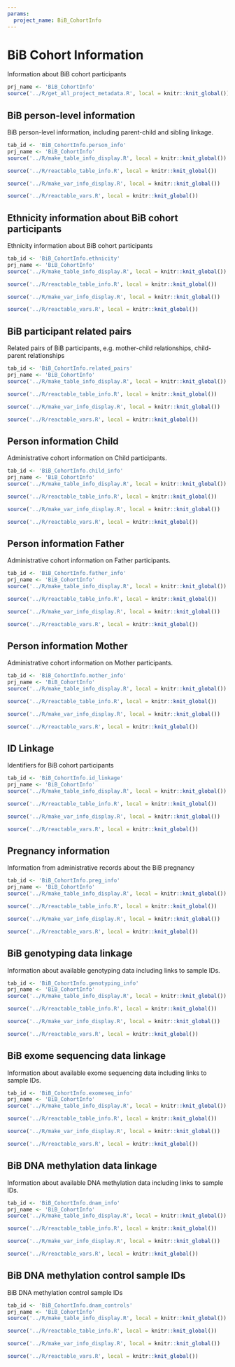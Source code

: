 ```yaml
---
params:
  project_name: BiB_CohortInfo
---
```






# BiB Cohort Information


Information about BiB cohort participants



```r
prj_name <- 'BiB_CohortInfo'
source('../R/get_all_project_metadata.R', local = knitr::knit_global())
```





## BiB person-level information


BiB person-level information, including parent-child and sibling linkage.



```r
tab_id <- 'BiB_CohortInfo.person_info'
prj_name <- 'BiB_CohortInfo'
source('../R/make_table_info_display.R', local = knitr::knit_global())
```



```r
source('../R/reactable_table_info.R', local = knitr::knit_global())
```



```r
source('../R/make_var_info_display.R', local = knitr::knit_global())
```



```r
source('../R/reactable_vars.R', local = knitr::knit_global())
```





## Ethnicity information about BiB cohort participants


Ethnicity information about BiB cohort participants



```r
tab_id <- 'BiB_CohortInfo.ethnicity'
prj_name <- 'BiB_CohortInfo'
source('../R/make_table_info_display.R', local = knitr::knit_global())
```



```r
source('../R/reactable_table_info.R', local = knitr::knit_global())
```



```r
source('../R/make_var_info_display.R', local = knitr::knit_global())
```



```r
source('../R/reactable_vars.R', local = knitr::knit_global())
```





## BiB participant related pairs


Related pairs of BiB participants, e.g. mother-child relationships, child-parent relationships



```r
tab_id <- 'BiB_CohortInfo.related_pairs'
prj_name <- 'BiB_CohortInfo'
source('../R/make_table_info_display.R', local = knitr::knit_global())
```



```r
source('../R/reactable_table_info.R', local = knitr::knit_global())
```



```r
source('../R/make_var_info_display.R', local = knitr::knit_global())
```



```r
source('../R/reactable_vars.R', local = knitr::knit_global())
```





## Person information Child


Administrative cohort information on Child participants.



```r
tab_id <- 'BiB_CohortInfo.child_info'
prj_name <- 'BiB_CohortInfo'
source('../R/make_table_info_display.R', local = knitr::knit_global())
```



```r
source('../R/reactable_table_info.R', local = knitr::knit_global())
```



```r
source('../R/make_var_info_display.R', local = knitr::knit_global())
```



```r
source('../R/reactable_vars.R', local = knitr::knit_global())
```





## Person information Father


Administrative cohort information on Father participants.



```r
tab_id <- 'BiB_CohortInfo.father_info'
prj_name <- 'BiB_CohortInfo'
source('../R/make_table_info_display.R', local = knitr::knit_global())
```



```r
source('../R/reactable_table_info.R', local = knitr::knit_global())
```



```r
source('../R/make_var_info_display.R', local = knitr::knit_global())
```



```r
source('../R/reactable_vars.R', local = knitr::knit_global())
```





## Person information Mother


Administrative cohort information on Mother participants.



```r
tab_id <- 'BiB_CohortInfo.mother_info'
prj_name <- 'BiB_CohortInfo'
source('../R/make_table_info_display.R', local = knitr::knit_global())
```



```r
source('../R/reactable_table_info.R', local = knitr::knit_global())
```



```r
source('../R/make_var_info_display.R', local = knitr::knit_global())
```



```r
source('../R/reactable_vars.R', local = knitr::knit_global())
```





## ID Linkage


Identifiers for BiB cohort participants



```r
tab_id <- 'BiB_CohortInfo.id_linkage'
prj_name <- 'BiB_CohortInfo'
source('../R/make_table_info_display.R', local = knitr::knit_global())
```



```r
source('../R/reactable_table_info.R', local = knitr::knit_global())
```



```r
source('../R/make_var_info_display.R', local = knitr::knit_global())
```



```r
source('../R/reactable_vars.R', local = knitr::knit_global())
```





## Pregnancy information


Information from administrative records about the BiB pregnancy



```r
tab_id <- 'BiB_CohortInfo.preg_info'
prj_name <- 'BiB_CohortInfo'
source('../R/make_table_info_display.R', local = knitr::knit_global())
```



```r
source('../R/reactable_table_info.R', local = knitr::knit_global())
```



```r
source('../R/make_var_info_display.R', local = knitr::knit_global())
```



```r
source('../R/reactable_vars.R', local = knitr::knit_global())
```





## BiB genotyping data linkage


Information about available genotyping data including links to sample IDs.



```r
tab_id <- 'BiB_CohortInfo.genotyping_info'
prj_name <- 'BiB_CohortInfo'
source('../R/make_table_info_display.R', local = knitr::knit_global())
```



```r
source('../R/reactable_table_info.R', local = knitr::knit_global())
```



```r
source('../R/make_var_info_display.R', local = knitr::knit_global())
```



```r
source('../R/reactable_vars.R', local = knitr::knit_global())
```





## BiB exome sequencing data linkage


Information about available exome sequencing data including links to sample IDs.



```r
tab_id <- 'BiB_CohortInfo.exomeseq_info'
prj_name <- 'BiB_CohortInfo'
source('../R/make_table_info_display.R', local = knitr::knit_global())
```



```r
source('../R/reactable_table_info.R', local = knitr::knit_global())
```



```r
source('../R/make_var_info_display.R', local = knitr::knit_global())
```



```r
source('../R/reactable_vars.R', local = knitr::knit_global())
```





## BiB DNA methylation data linkage


Information about available DNA methylation data including links to sample IDs.



```r
tab_id <- 'BiB_CohortInfo.dnam_info'
prj_name <- 'BiB_CohortInfo'
source('../R/make_table_info_display.R', local = knitr::knit_global())
```



```r
source('../R/reactable_table_info.R', local = knitr::knit_global())
```



```r
source('../R/make_var_info_display.R', local = knitr::knit_global())
```



```r
source('../R/reactable_vars.R', local = knitr::knit_global())
```





## BiB DNA methylation control sample IDs


BiB DNA methylation control sample IDs



```r
tab_id <- 'BiB_CohortInfo.dnam_controls'
prj_name <- 'BiB_CohortInfo'
source('../R/make_table_info_display.R', local = knitr::knit_global())
```



```r
source('../R/reactable_table_info.R', local = knitr::knit_global())
```



```r
source('../R/make_var_info_display.R', local = knitr::knit_global())
```



```r
source('../R/reactable_vars.R', local = knitr::knit_global())
```



